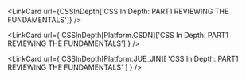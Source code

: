 
<LinkCard url={CSSInDepth['CSS In Depth: PART1 REVIEWING THE FUNDAMENTALS']} />

<LinkCard
  url={
    CSSInDepth[Platform.CSDN]['CSS In Depth: PART1 REVIEWING THE FUNDAMENTALS']
  }
/>

<LinkCard
  url={
    CSSInDepth[Platform.JUE_JIN][
      'CSS In Depth: PART1 REVIEWING THE FUNDAMENTALS'
    ]
  }
/>
